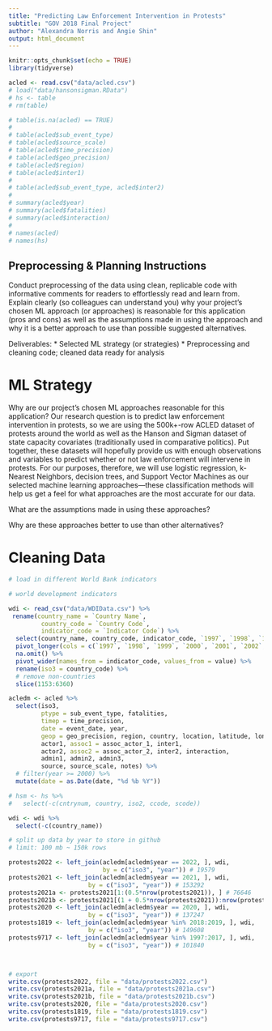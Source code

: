 ```yaml
---
title: "Predicting Law Enforcement Intervention in Protests"
subtitle: "GOV 2018 Final Project"
author: "Alexandra Norris and Angie Shin"
output: html_document
---
```


```r
knitr::opts_chunk$set(echo = TRUE)
library(tidyverse)

acled <- read.csv("data/acled.csv")
# load("data/hansonsigman.RData")
# hs <- table
# rm(table)

# table(is.na(acled) == TRUE)
# 
# table(acled$sub_event_type)
# table(acled$source_scale)
# table(acled$time_precision)
# table(acled$geo_precision)
# table(acled$region)
# table(acled$inter1)
# 
# table(acled$sub_event_type, acled$inter2)
# 
# summary(acled$year)
# summary(acled$fatalities)
# summary(acled$interaction)
# 
# names(acled)
# names(hs)
```

## Preprocessing & Planning Instructions

Conduct preprocessing of the data using clean, replicable code with informative comments for readers to effortlessly read and learn from. Explain clearly (so colleagues can understand you) why your project’s chosen ML approach (or approaches) is reasonable for this application (pros and cons) as well as the assumptions made in using the approach and why it is a better approach to use than possible suggested alternatives.

Deliverables:
* Selected ML strategy (or strategies)
* Preprocessing and cleaning code; cleaned data ready for analysis

# ML Strategy

Why are our project’s chosen ML approaches reasonable for this application?
Our research question is to predict law enforcement intervention in protests, so we are using the 500k+-row ACLED dataset of protests around the world as well as the Hanson and Sigman dataset of state capacity covariates (traditionally used in comparative politics). Put together, these datasets will hopefully provide us with enough observations and variables to predict whether or not law enforcement will intervene in protests. For our purposes, therefore, we will use logistic regression, k-Nearest Neighbors, decision trees, and Support Vector Machines as our selected machine learning approaches—these classification methods will help us get a feel for what approaches are the most accurate for our data.

What are the assumptions made in using these approaches?


Why are these approaches better to use than other alternatives?


# Cleaning Data


```r

# load in different World Bank indicators

# world development indicators

wdi <- read_csv("data/WDIData.csv") %>%
 rename(country_name = `Country Name`,
         country_code = `Country Code`,
         indicator_code = `Indicator Code`) %>%
  select(country_name, country_code, indicator_code, `1997`, `1998`, `1999`, `2000`, `2001`, `2002`, `2003`,`2004`, `2005`, `2006`, `2007`,`2008`,`2009`,`2010`,`2011`,`2012`,`2013`,`2014`,`2015`,`2016`,`2017`,`2018`,`2019`,`2020`) %>%
  pivot_longer(cols = c(`1997`, `1998`, `1999`, `2000`, `2001`, `2002`, `2003`,`2004`, `2005`, `2006`, `2007`,`2008`,`2009`,`2010`,`2011`,`2012`,`2013`,`2014`,`2015`,`2016`,`2017`,`2018`,`2019`,`2020`), names_to = "year", values_to = "value")  %>%
  na.omit() %>%
  pivot_wider(names_from = indicator_code, values_from = value) %>%
  rename(iso3 = country_code) %>%
  # remove non-countries
  slice(1153:6360)

```

```r
acledm <- acled %>%
  select(iso3,
         ptype = sub_event_type, fatalities,
         timep = time_precision, 
         date = event_date, year, 
         geop = geo_precision, region, country, location, latitude, longitude,
         actor1, assoc1 = assoc_actor_1, inter1, 
         actor2, assoc2 = assoc_actor_2, inter2, interaction,
         admin1, admin2, admin3, 
         source, source_scale, notes) %>% 
  # filter(year >= 2000) %>% 
  mutate(date = as.Date(date, "%d %b %Y"))

# hsm <- hs %>% 
#   select(-c(cntrynum, country, iso2, ccode, scode))

wdi <- wdi %>%
  select(-c(country_name))

# split up data by year to store in github
# limit: 100 mb ~ 150k rows

protests2022 <- left_join(acledm[acledm$year == 2022, ], wdi, 
                          by = c("iso3", "year")) # 19579
protests2021 <- left_join(acledm[acledm$year == 2021, ], wdi, 
                      by = c("iso3", "year")) # 153292
protests2021a <- protests2021[1:(0.5*nrow(protests2021)), ] # 76646
protests2021b <- protests2021[(1 + 0.5*nrow(protests2021)):nrow(protests2021), ] # 76646
protests2020 <- left_join(acledm[acledm$year == 2020, ], wdi,
                      by = c("iso3", "year")) # 137247
protests1819 <- left_join(acledm[acledm$year %in% 2018:2019, ], wdi,
                      by = c("iso3", "year")) # 149608
protests9717 <- left_join(acledm[acledm$year %in% 1997:2017, ], wdi,
                      by = c("iso3", "year")) # 101840



# export
write.csv(protests2022, file = "data/protests2022.csv")
write.csv(protests2021a, file = "data/protests2021a.csv")
write.csv(protests2021b, file = "data/protests2021b.csv")
write.csv(protests2020, file = "data/protests2020.csv")
write.csv(protests1819, file = "data/protests1819.csv")
write.csv(protests9717, file = "data/protests9717.csv")
```



